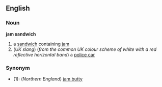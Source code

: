 ==English==
===Noun===
'''jam sandwich'''
#a [[sandwich]] containing [[jam]]
#(''UK slang'') (''from the common UK colour scheme of white with a red reflective horizontal band'') a [[police car]]

===Synonym===
*(1): (''Northern England'') [[jam butty]]